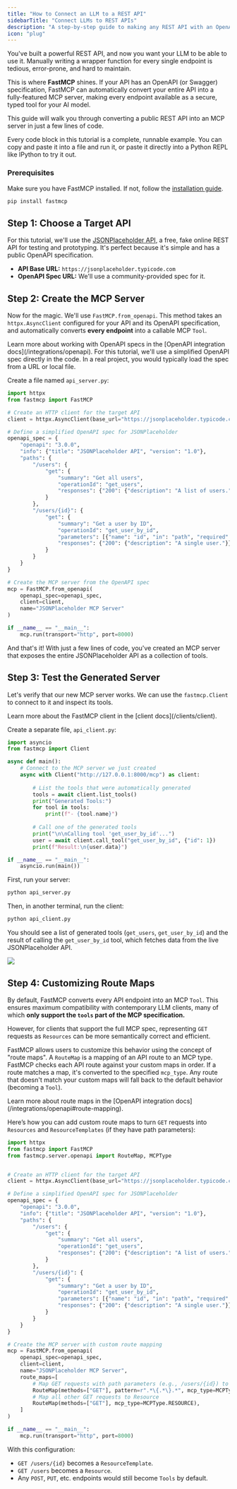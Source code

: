 ```yaml
---
title: "How to Connect an LLM to a REST API"
sidebarTitle: "Connect LLMs to REST APIs"
description: "A step-by-step guide to making any REST API with an OpenAPI spec available to LLMs using FastMCP."
icon: "plug"
---
```


You've built a powerful REST API, and now you want your LLM to be able to use it. Manually writing a wrapper function for every single endpoint is tedious, error-prone, and hard to maintain.

This is where **FastMCP** shines. If your API has an OpenAPI (or Swagger) specification, FastMCP can automatically convert your entire API into a fully-featured MCP server, making every endpoint available as a secure, typed tool for your AI model.

This guide will walk you through converting a public REST API into an MCP server in just a few lines of code.

<Tip>
Every code block in this tutorial is a complete, runnable example. You can copy and paste it into a file and run it, or paste it directly into a Python REPL like IPython to try it out.
</Tip>

### Prerequisites

Make sure you have FastMCP installed. If not, follow the [installation guide](/getting-started/installation).

```bash
pip install fastmcp
```

## Step 1: Choose a Target API

For this tutorial, we'll use the [JSONPlaceholder API](https://jsonplaceholder.typicode.com/), a free, fake online REST API for testing and prototyping. It's perfect because it's simple and has a public OpenAPI specification.

-   **API Base URL:** `https://jsonplaceholder.typicode.com`
-   **OpenAPI Spec URL:** We'll use a community-provided spec for it.

## Step 2: Create the MCP Server

Now for the magic. We'll use `FastMCP.from_openapi`. This method takes an `httpx.AsyncClient` configured for your API and its OpenAPI specification, and automatically converts **every endpoint** into a callable MCP `Tool`.

<Tip>
Learn more about working with OpenAPI specs in the [OpenAPI integration docs](/integrations/openapi).
</Tip>

<Note>
For this tutorial, we'll use a simplified OpenAPI spec directly in the code. In a real project, you would typically load the spec from a URL or local file.
</Note>

Create a file named `api_server.py`:

```python api_server.py {31-35}
import httpx
from fastmcp import FastMCP

# Create an HTTP client for the target API
client = httpx.AsyncClient(base_url="https://jsonplaceholder.typicode.com")

# Define a simplified OpenAPI spec for JSONPlaceholder
openapi_spec = {
    "openapi": "3.0.0",
    "info": {"title": "JSONPlaceholder API", "version": "1.0"},
    "paths": {
        "/users": {
            "get": {
                "summary": "Get all users",
                "operationId": "get_users",
                "responses": {"200": {"description": "A list of users."}}
            }
        },
        "/users/{id}": {
            "get": {
                "summary": "Get a user by ID",
                "operationId": "get_user_by_id",
                "parameters": [{"name": "id", "in": "path", "required": True, "schema": {"type": "integer"}}],
                "responses": {"200": {"description": "A single user."}}
            }
        }
    }
}

# Create the MCP server from the OpenAPI spec
mcp = FastMCP.from_openapi(
    openapi_spec=openapi_spec,
    client=client,
    name="JSONPlaceholder MCP Server"
)

if __name__ == "__main__":
    mcp.run(transport="http", port=8000)
```

And that's it! With just a few lines of code, you've created an MCP server that exposes the entire JSONPlaceholder API as a collection of tools.

## Step 3: Test the Generated Server

Let's verify that our new MCP server works. We can use the `fastmcp.Client` to connect to it and inspect its tools.

<Tip>
Learn more about the FastMCP client in the [client docs](/clients/client).
</Tip>

Create a separate file, `api_client.py`:

```python api_client.py {2, 6, 9, 16}
import asyncio
from fastmcp import Client

async def main():
    # Connect to the MCP server we just created
    async with Client("http://127.0.0.1:8000/mcp") as client:
        
        # List the tools that were automatically generated
        tools = await client.list_tools()
        print("Generated Tools:")
        for tool in tools:
            print(f"- {tool.name}")
            
        # Call one of the generated tools
        print("\n\nCalling tool 'get_user_by_id'...")
        user = await client.call_tool("get_user_by_id", {"id": 1})
        print(f"Result:\n{user.data}")

if __name__ == "__main__":
    asyncio.run(main())
```

First, run your server:
```bash
python api_server.py
```

Then, in another terminal, run the client:
```bash
python api_client.py
```

You should see a list of generated tools (`get_users`, `get_user_by_id`) and the result of calling the `get_user_by_id` tool, which fetches data from the live JSONPlaceholder API.

![](/assets/images/tutorial-rest-api-result.png)


## Step 4: Customizing Route Maps

By default, FastMCP converts every API endpoint into an MCP `Tool`. This ensures maximum compatibility with contemporary LLM clients, many of which **only support the `tools` part of the MCP specification.**

However, for clients that support the full MCP spec, representing `GET` requests as `Resources` can be more semantically correct and efficient.

FastMCP allows users to customize this behavior using the concept of "route maps". A `RouteMap` is a mapping of an API route to an MCP type. FastMCP checks each API route against your custom maps in order. If a route matches a map, it's converted to the specified `mcp_type`. Any route that doesn't match your custom maps will fall back to the default behavior (becoming a `Tool`).

<Tip>
Learn more about route maps in the [OpenAPI integration docs](/integrations/openapi#route-mapping).
</Tip>

Here’s how you can add custom route maps to turn `GET` requests into `Resources` and `ResourceTemplates` (if they have path parameters):

```python api_server_with_resources.py {3, 37-42}
import httpx
from fastmcp import FastMCP
from fastmcp.server.openapi import RouteMap, MCPType


# Create an HTTP client for the target API
client = httpx.AsyncClient(base_url="https://jsonplaceholder.typicode.com")

# Define a simplified OpenAPI spec for JSONPlaceholder
openapi_spec = {
    "openapi": "3.0.0",
    "info": {"title": "JSONPlaceholder API", "version": "1.0"},
    "paths": {
        "/users": {
            "get": {
                "summary": "Get all users",
                "operationId": "get_users",
                "responses": {"200": {"description": "A list of users."}}
            }
        },
        "/users/{id}": {
            "get": {
                "summary": "Get a user by ID",
                "operationId": "get_user_by_id",
                "parameters": [{"name": "id", "in": "path", "required": True, "schema": {"type": "integer"}}],
                "responses": {"200": {"description": "A single user."}}
            }
        }
    }
}

# Create the MCP server with custom route mapping
mcp = FastMCP.from_openapi(
    openapi_spec=openapi_spec,
    client=client,
    name="JSONPlaceholder MCP Server",
    route_maps=[
        # Map GET requests with path parameters (e.g., /users/{id}) to ResourceTemplate
        RouteMap(methods=["GET"], pattern=r".*\{.*\}.*", mcp_type=MCPType.RESOURCE_TEMPLATE),
        # Map all other GET requests to Resource
        RouteMap(methods=["GET"], mcp_type=MCPType.RESOURCE),
    ]
)

if __name__ == "__main__":
    mcp.run(transport="http", port=8000)
```
With this configuration:
- `GET /users/{id}` becomes a `ResourceTemplate`.
- `GET /users` becomes a `Resource`.
- Any `POST`, `PUT`, etc. endpoints would still become `Tools` by default.